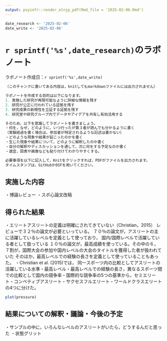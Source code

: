 ```yaml
---
output: psyinfr::render_elnjp_pdf(Rmd_file = '2025-02-06.Rmd')
---
```


```r
date_research <- '2025-02-06'
date_write <- '2025-02-06'
```

# `r sprintf('%s',date_research)`のラボノート

ラボノート作成日：`r sprintf('%s',date_write)`


```r
（このチャンクに書いてある内容は，knitしてもmarkdownファイルには出力されません）

ラボノートを作成する目的は以下になります。
1. 実施した研究が再現可能なように詳細な情報を残す
2. 研究が公正に行われている証拠を残す
3. 研究成果の新規性を立証する証拠を残す
4. 研究室や研究グループ内でデータやアイデアを共有し有効活用する

そのため，以下を意識してラボノートを書きましょう。
・何を，なぜ，どのように，いつ行ったが第３者が読んでも分かるように書く
（実験経過を書く場合は，参加者が特定されるような記述は書かない）
・どのような現象や結果が起こったのかを書く
・生じた現象や結果について，どのように解釈したのか書く
・自分の解釈やディスカッションを通して，次に何をする予定なのか書く
・適宜，図表や画像なども貼り付けてわかりやすくする。

必要事項を以下に記入して，Knitをクリックすれば，PDFがファイルを出力されます。
タイムスタンプは，GitHubかOSFを用いてください。
```

## 実施した内容

・博論レビュー
・スポ心論文改稿


## 得られた結果

・エリートアスリートの定義は明確にされてきていない（Christian，2015）
レビューで３２％の論文が必要といっている。
７０％の論文が，アスリートの主に活躍しているレベルを定義として使っており，
国内/国際レベルで活躍している者として扱っている
１０％の論文が，最高成績を使っている。その中の６，７割が，国際大会の参加や国内レベルの大会のタイトルを獲得した者が扱われていた
そのほか，最高レベルでの経験の長さを定義として使っていることもあった。
・Christian et al. (2015)では，
同一スポーツ内の比較としてアスリートの活躍している水準・最高レベル・最高レベルでの経験の長さ，異なるスポーツ間での比較として国内の競争率・国際的な競争率の5つの基準から，セミエリート・コンペティブアスリート・サクセスフルエリート・ワールドクラスエリートの4つに分けた。

```r
plot(pressure)
```


## 結果についての解釈・議論・今後の予定

・サンプルの中に，いろんなレベルのアスリートがいたら，どうするんだと思った
・状態グリット